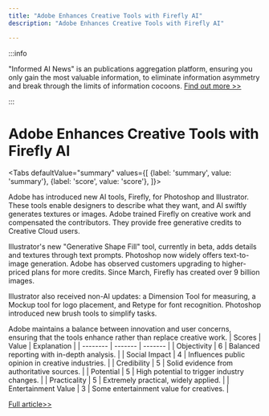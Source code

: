 ```yaml
---
title: "Adobe Enhances Creative Tools with Firefly AI"
description: "Adobe Enhances Creative Tools with Firefly AI"

---
```



:::info

"Informed AI News" is an publications aggregation platform, ensuring you only gain the most valuable information, to eliminate information asymmetry and break through the limits of information cocoons.  [Find out more >>](/)

:::

# Adobe Enhances Creative Tools with Firefly AI


<Tabs
	defaultValue="summary"
	values={[
	{label: 'summary', value: 'summary'},
	{label: 'score', value: 'score'},
]}>
<TabItem value="summary">


Adobe has introduced new AI tools, Firefly, for Photoshop and Illustrator. These tools enable designers to describe what they want, and AI swiftly generates textures or images. Adobe trained Firefly on creative work and compensated the contributors. They provide free generative credits to Creative Cloud users.

Illustrator's new "Generative Shape Fill" tool, currently in beta, adds details and textures through text prompts. Photoshop now widely offers text-to-image generation. Adobe has observed customers upgrading to higher-priced plans for more credits. Since March, Firefly has created over 9 billion images.

Illustrator also received non-AI updates: a Dimension Tool for measuring, a Mockup tool for logo placement, and Retype for font recognition. Photoshop introduced new brush tools to simplify tasks.

Adobe maintains a balance between innovation and user concerns, ensuring that the tools enhance rather than replace creative work.
</TabItem>
<TabItem value="score">
	| Scores     | Value   | Explanation |
	| -------- | ------- | ------- |
	| Objectivity  | 6    | Balanced reporting with in-depth analysis.    |
	| Social Impact | 4     | Influences public opinion in creative industries.    |
	| Credibility    | 5    | Solid evidence from authoritative sources.    |
	| Potential    | 5    | High potential to trigger industry changes.    |
	| Practicality    | 5    | Extremely practical, widely applied.    |
	| Entertainment Value    | 3    | Some entertainment value for creatives.    |
</TabItem>
</Tabs>

[Full article>>](https://techcrunch.com/2024/07/23/adobe-releases-new-firefly-ai-tools-for-illustrator-and-photoshop/)
